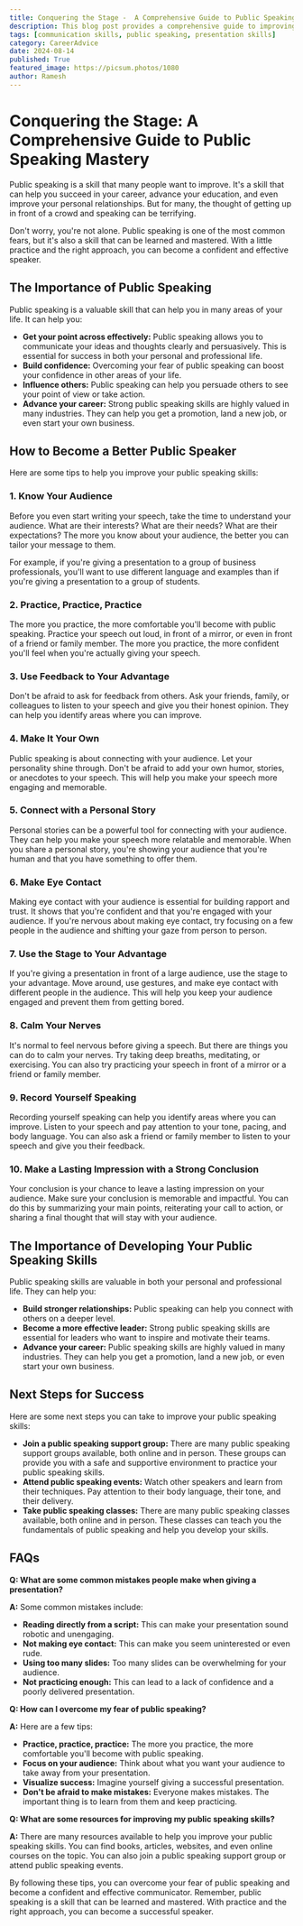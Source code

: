 ```yaml
---
title: Conquering the Stage -  A Comprehensive Guide to Public Speaking Mastery
description: This blog post provides a comprehensive guide to improving your public speaking skills. Learn how to overcome your fear of public speaking, connect with your audience, and deliver a memorable presentation.
tags: [communication skills, public speaking, presentation skills]
category: CareerAdvice
date: 2024-08-14
published: True
featured_image: https://picsum.photos/1080
author: Ramesh
---
```


# Conquering the Stage: A Comprehensive Guide to Public Speaking Mastery

Public speaking is a skill that many people want to improve. It's a skill that can help you succeed in your career, advance your education, and even improve your personal relationships. But for many, the thought of getting up in front of a crowd and speaking can be terrifying.

Don't worry, you're not alone. Public speaking is one of the most common fears, but it's also a skill that can be learned and mastered. With a little practice and the right approach, you can become a confident and effective speaker.

## The Importance of Public Speaking

Public speaking is a valuable skill that can help you in many areas of your life. It can help you:

* **Get your point across effectively:** Public speaking allows you to communicate your ideas and thoughts clearly and persuasively. This is essential for success in both your personal and professional life.
* **Build confidence:**  Overcoming your fear of public speaking can boost your confidence in other areas of your life.
* **Influence others:**  Public speaking can help you persuade others to see your point of view or take action.
* **Advance your career:**  Strong public speaking skills are highly valued in many industries. They can help you get a promotion, land a new job, or even start your own business.

## How to Become a Better Public Speaker

Here are some tips to help you improve your public speaking skills:

### 1. Know Your Audience

Before you even start writing your speech, take the time to understand your audience. What are their interests? What are their needs? What are their expectations? The more you know about your audience, the better you can tailor your message to them.

For example, if you're giving a presentation to a group of business professionals, you'll want to use different language and examples than if you're giving a presentation to a group of students.

### 2. Practice, Practice, Practice

The more you practice, the more comfortable you'll become with public speaking. Practice your speech out loud, in front of a mirror, or even in front of a friend or family member. The more you practice, the more confident you'll feel when you're actually giving your speech.

### 3. Use Feedback to Your Advantage

Don't be afraid to ask for feedback from others. Ask your friends, family, or colleagues to listen to your speech and give you their honest opinion. They can help you identify areas where you can improve.

### 4. Make It Your Own

Public speaking is about connecting with your audience. Let your personality shine through. Don't be afraid to add your own humor, stories, or anecdotes to your speech. This will help you make your speech more engaging and memorable.

### 5. Connect with a Personal Story

Personal stories can be a powerful tool for connecting with your audience. They can help you make your speech more relatable and memorable. When you share a personal story, you're showing your audience that you're human and that you have something to offer them.

### 6. Make Eye Contact

Making eye contact with your audience is essential for building rapport and trust. It shows that you're confident and that you're engaged with your audience. If you're nervous about making eye contact, try focusing on a few people in the audience and shifting your gaze from person to person.

### 7. Use the Stage to Your Advantage

If you're giving a presentation in front of a large audience, use the stage to your advantage. Move around, use gestures, and make eye contact with different people in the audience. This will help you keep your audience engaged and prevent them from getting bored.

### 8. Calm Your Nerves

It's normal to feel nervous before giving a speech. But there are things you can do to calm your nerves. Try taking deep breaths, meditating, or exercising. You can also try practicing your speech in front of a mirror or a friend or family member.

### 9. Record Yourself Speaking

Recording yourself speaking can help you identify areas where you can improve. Listen to your speech and pay attention to your tone, pacing, and body language. You can also ask a friend or family member to listen to your speech and give you their feedback.

### 10. Make a Lasting Impression with a Strong Conclusion

Your conclusion is your chance to leave a lasting impression on your audience. Make sure your conclusion is memorable and impactful. You can do this by summarizing your main points, reiterating your call to action, or sharing a final thought that will stay with your audience.

## The Importance of Developing Your Public Speaking Skills

Public speaking skills are valuable in both your personal and professional life. They can help you:

* **Build stronger relationships:**  Public speaking can help you connect with others on a deeper level.
* **Become a more effective leader:**  Strong public speaking skills are essential for leaders who want to inspire and motivate their teams.
* **Advance your career:**  Public speaking skills are highly valued in many industries. They can help you get a promotion, land a new job, or even start your own business.

## Next Steps for Success

Here are some next steps you can take to improve your public speaking skills:

* **Join a public speaking support group:**  There are many public speaking support groups available, both online and in person. These groups can provide you with a safe and supportive environment to practice your public speaking skills.
* **Attend public speaking events:**  Watch other speakers and learn from their techniques. Pay attention to their body language, their tone, and their delivery.
* **Take public speaking classes:**  There are many public speaking classes available, both online and in person. These classes can teach you the fundamentals of public speaking and help you develop your skills.

## FAQs

**Q: What are some common mistakes people make when giving a presentation?**

**A:** Some common mistakes include:

* **Reading directly from a script:** This can make your presentation sound robotic and unengaging.
* **Not making eye contact:** This can make you seem uninterested or even rude.
* **Using too many slides:**  Too many slides can be overwhelming for your audience.
* **Not practicing enough:**  This can lead to a lack of confidence and a poorly delivered presentation.

**Q: How can I overcome my fear of public speaking?**

**A:** Here are a few tips:

* **Practice, practice, practice:** The more you practice, the more comfortable you'll become with public speaking.
* **Focus on your audience:**  Think about what you want your audience to take away from your presentation.
* **Visualize success:**  Imagine yourself giving a successful presentation.
* **Don't be afraid to make mistakes:**  Everyone makes mistakes. The important thing is to learn from them and keep practicing.

**Q: What are some resources for improving my public speaking skills?**

**A:** There are many resources available to help you improve your public speaking skills. You can find books, articles, websites, and even online courses on the topic. You can also join a public speaking support group or attend public speaking events.

By following these tips, you can overcome your fear of public speaking and become a confident and effective communicator. Remember, public speaking is a skill that can be learned and mastered. With practice and the right approach, you can become a successful speaker.
